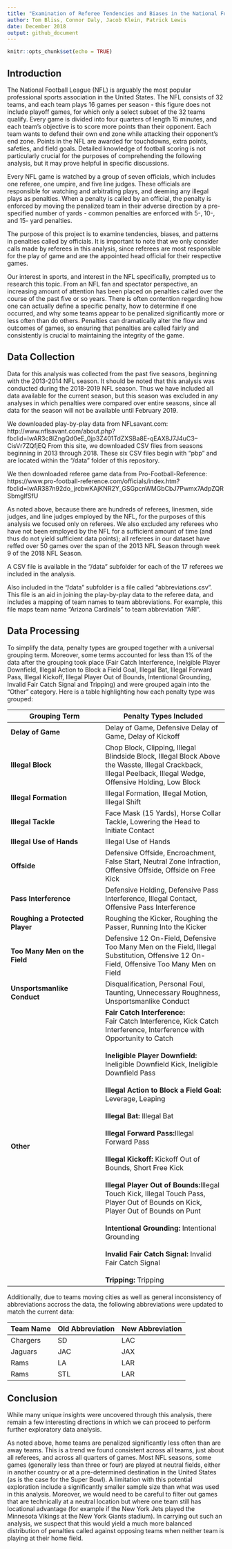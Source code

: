 ```yaml
---
title: "Examination of Referee Tendencies and Biases in the National Football League"
author: Tom Bliss, Connor Daly, Jacob Klein, Patrick Lewis
date: December 2018
output: github_document
---
```


```r
knitr::opts_chunk$set(echo = TRUE)
```

## Introduction

The National Football League (NFL) is arguably the most popular professional sports association in the United States. The NFL consists of 32 teams, and each team plays 16 games per season - this figure does not include playoff games, for which only a select subset of the 32 teams qualify. Every game is divided into four quarters of length 15 minutes, and each team's objective is to score more points than their opponent. Each team wants to defend their own end zone while attacking their opponent's end zone. Points in the NFL are awarded for touchdowns, extra points, safeties, and field goals. Detailed knowledge of football scoring is not particularly crucial for the purposes of comprehending the following analysis, but it may prove helpful in specific discussions.

Every NFL game is watched by a group of seven officials, which includes one referee, one umpire, and five line judges. These officials are responsible for watching and arbitrating plays, and deeming any illegal plays as penalties. When a penalty is called by an official, the penalty is enforced by moving the penalized team in their adverse direction by a pre-specified number of yards - common penalties are enforced with 5-, 10-, and 15- yard penalties.

The purpose of this project is to examine tendencies, biases, and patterns in penalties called by officials. It is important to note that we only consider calls made by referees in this analysis, since referees are most responsible for the play of game and are the appointed head official for their respective games.

Our interest in sports, and interest in the NFL specifically, prompted us to research this topic. From an NFL fan and spectator perspective, an increasing amount of attention has been placed on penalties called over the course of the past five or so years. There is often contention regarding how one can actually define a specific penalty, how to determine if one occurred, and why some teams appear to be penalized significantly more or less often than do others. Penalties can dramatically alter the flow and outcomes of games, so ensuring that penalties are called fairly and consistently is crucial to maintaining the integrity of the game.

## Data Collection

Data for this analysis was collected from the past five seasons, beginning with the 2013-2014 NFL season. It should be noted that this analysis was conducted during the 2018-2019 NFL season. Thus we have included all data available for the current season, but this season was excluded in any analyses in which penalties were compared over entire seasons, since all data for the season will not be available until February 2019.

We downloaded play-by-play data from NFLsavant.com:
http://www.nflsavant.com/about.php?fbclid=IwAR3c8IZngQd0eE_0jp3Z401TdZXSBa8E-qEAX8J7J4uC3--CisVr7ZQfjEQ
From this site, we downloaded CSV files from seasons beginning in 2013 through 2018. These six CSV files begin with "pbp" and are located within the "/data" folder of this repository.

We then downloaded referee game data from Pro-Football-Reference:
https://www.pro-football-reference.com/officials/index.htm?fbclid=IwAR387n92do_jrcbwKAjKNR2Y_GSGpcnWMGbCbJ7Pwmx7AdpZQRSbmglfSfU

As noted above, because there are hundreds of referees, linesmen, side judges, and line judges employed by the NFL, for the purposes of this analysis we focused only on referees. We also excluded any referees who have not been employed by the NFL for a sufficient amount of time (and thus do not yield sufficient data points); all referees in our dataset have reffed over 50 games over the span of the 2013 NFL Season through week 9 of the 2018 NFL Season.

A CSV file is available in the "/data" subfolder for each of the 17 referees we included in the analysis.

Also included in the "/data" subfolder is a file called "abbreviations.csv". This file is an aid in joining the play-by-play data to the referee data, and includes a mapping of team names to team abbreviations. For example, this file maps team name "Arizona Cardinals" to team abbreviation "ARI".

## Data Processing

To simplify the data, penalty types are grouped together with a universal grouping term. Moreover, some terms accounted for less than 1% of the data after the grouping took place (Fair Catch Interference, Inelgible Player Downfield, Illegal Action to Block a Field Goal, Illegal Bat, Illegal Forward Pass, Illegal Kickoff, Illegal Player Out of Bounds, Intentional Grounding, Invalid Fair Catch Signal and Tripping) and were grouped again into the "Other" category.  Here is a table highlighting how each penalty type was grouped:

| Grouping Term    |  Penalty Types Included |
|------------------|-----------------------|
| <strong> Delay of Game </strong> | Delay of Game, Defensive Delay of Game, Delay of Kickoff |
| <strong> Illegal Block </strong>| Chop Block, Clipping, Illegal Blindside Block, Illegal Block Above the Wasste, Illegal Crackback, Illegal Peelback, Illegal Wedge, Offensive Holding, Low Block |
|<strong> Illegal Formation </strong>| Illegal Formation, Illegal Motion, Illegal Shift |
|<strong> Illegal Tackle </strong>| Face Mask (15 Yards), Horse Collar Tackle, Lowering the Head to Initiate Contact |
|<strong> Illegal Use of Hands </strong>| Illegal Use of Hands
|<strong> Offside </strong>| Defensive Offside, Encroachment, False Start, Neutral Zone Infraction, Offensive Offside, Offside on Free Kick |
|<strong> Pass Interference </strong>| Defensive Holding, Defensive Pass Interference, Illegal Contact, Offensive Pass Interference |
|<strong> Roughing a Protected Player </strong>| Roughing the Kicker, Roughing the Passer, Running Into the Kicker |
|<strong> Too Many Men on the Field </strong>| Defensive 12 On-Field, Defensive Too Many Men on the Field, Illegal Substitution, Offensive 12 On-Field, Offensive Too Many Men on Field |
|<strong> Unsportsmanlike Conduct </strong>| Disqualification, Personal Foul, Taunting, Unnecessary Roughness, Unsportsmanlike Conduct |
| <strong> Other </strong> | <strong>Fair Catch Interference:</strong> <br> Fair Catch Interference, Kick Catch Interference, Interference with Opportunity to Catch<br><br> <strong>Ineligible Player Downfield:</strong> Ineligible Downfield Kick, Ineligible Downfield Pass<br><br><strong>Illegal Action to Block a Field Goal:</strong> Leverage, Leaping<br><br><strong>Illegal Bat:</strong> Illegal Bat<br><br><strong>Illegal Forward Pass:</strong>Illegal Forward Pass<br><br><strong>Illegal Kickoff:</strong> Kickoff Out of Bounds, Short Free Kick<br><br><strong>Illegal Player Out of Bounds:</strong>Illegal Touch Kick, Illegal Touch Pass, Player Out of Bounds on Kick, Player Out of Bounds on Punt <br><br><strong>Intentional Grounding:</strong> Intentional Grounding<br><br><strong>Invalid Fair Catch Signal:</strong> Invalid Fair Catch Signal<br><br><strong>Tripping:</strong> Tripping |

Additionally, due to teams moving cities as well as general inconsistency of abbreviations accross the data, the following abbreviations were updated to match the current data:

| Team Name |  Old Abbreviation   |  New Abbreviation |
|-----------|----------------------|-------------------|
| Chargers | SD | LAC | 
| Jaguars| JAC | JAX |
| Rams | LA  | LAR |
| Rams | STL | LAR |

## Conclusion

While many unique insights were uncovered through this analysis, there remain a few interesting directions in which we can proceed to perform further exploratory data analysis.

As noted above, home teams are penalized significantly less often than are away teams. This is a trend we found consistent across all teams, just about all referees, and across all quarters of games. Most NFL seasons, some games (generally less than three or four) are played at neutral fields, either in another country or at a pre-determined destination in the United States (as is the case for the Super Bowl). A limitation with this potential exploration include a significantly smaller sample size than what was used in this analysis. Moreover, we would need to be careful to filter out games that are technically at a neutral location but where one team still has locational advantage (for example if the New York Jets played the Minnesota Vikings at the New York Giants stadium). In carrying out such an analysis, we suspect that this would yield a much more balanced distribution of penalties called against opposing teams when neither team is playing at their home field.


